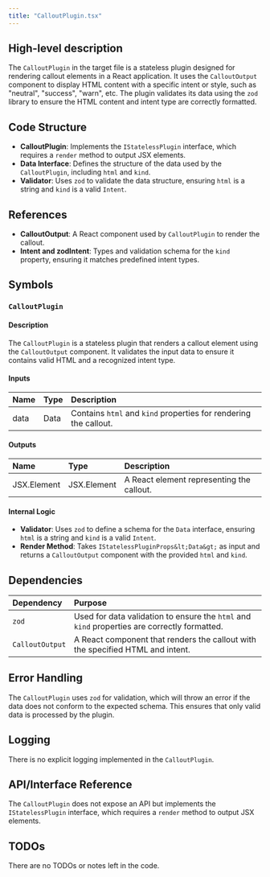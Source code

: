 ```yaml
---
title: "CalloutPlugin.tsx"
---
```


## High-level description

The `CalloutPlugin` in the target file is a stateless plugin designed for rendering callout elements in a React application. It uses the `CalloutOutput` component to display HTML content with a specific intent or style, such as "neutral", "success", "warn", etc. The plugin validates its data using the `zod` library to ensure the HTML content and intent type are correctly formatted.

## Code Structure

- **CalloutPlugin**: Implements the `IStatelessPlugin` interface, which requires a `render` method to output JSX elements.
- **Data Interface**: Defines the structure of the data used by the `CalloutPlugin`, including `html` and `kind`.
- **Validator**: Uses `zod` to validate the data structure, ensuring `html` is a string and `kind` is a valid `Intent`.

## References

- **CalloutOutput**: A React component used by `CalloutPlugin` to render the callout.
- **Intent and zodIntent**: Types and validation schema for the `kind` property, ensuring it matches predefined intent types.

## Symbols

### `CalloutPlugin`
#### Description
The `CalloutPlugin` is a stateless plugin that renders a callout element using the `CalloutOutput` component. It validates the input data to ensure it contains valid HTML and a recognized intent type.

#### Inputs
| Name | Type | Description |
|:-----|:-----|:------------|
| data | Data | Contains `html` and `kind` properties for rendering the callout. |

#### Outputs
| Name | Type | Description |
|:-----|:-----|:------------|
| JSX.Element | JSX.Element | A React element representing the callout. |

#### Internal Logic
- **Validator**: Uses `zod` to define a schema for the `Data` interface, ensuring `html` is a string and `kind` is a valid `Intent`.
- **Render Method**: Takes `IStatelessPluginProps&lt;Data&gt;` as input and returns a `CalloutOutput` component with the provided `html` and `kind`.

## Dependencies

| Dependency | Purpose |
|:-----------|:--------|
| `zod` | Used for data validation to ensure the `html` and `kind` properties are correctly formatted. |
| `CalloutOutput` | A React component that renders the callout with the specified HTML and intent. |

## Error Handling

The `CalloutPlugin` uses `zod` for validation, which will throw an error if the data does not conform to the expected schema. This ensures that only valid data is processed by the plugin.

## Logging

There is no explicit logging implemented in the `CalloutPlugin`.

## API/Interface Reference

The `CalloutPlugin` does not expose an API but implements the `IStatelessPlugin` interface, which requires a `render` method to output JSX elements.

## TODOs

There are no TODOs or notes left in the code.